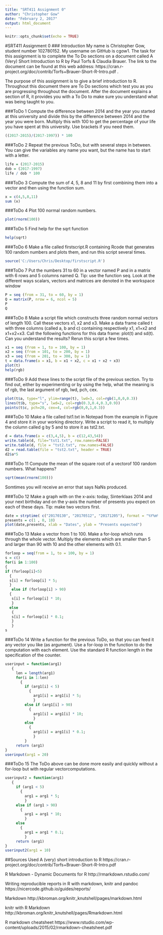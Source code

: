 ---
title: "SRT411 Assignment 0"
author: "Christopher Gow"
date: "February 2, 2017"
output: html_document
---

```{r setup, include=FALSE}
knitr::opts_chunk$set(echo = TRUE)
```
#SRT411 Assignment 0
### Introduction
My name is Christopher Gow, student number 102780152.  My username on GitHub is cgow1.  The task for this assignment is to complete the To Do sections on a document called A (Very) Short Introduction to R by Paul Torfs & Claudia Brauer.  The link to the document can be found at this web address: https://cran.r-project.org/doc/contrib/Torfs+Brauer-Short-R-Intro.pdf .  

The purpose of this assignment is to give a brief introduction to R.  Throughout this document there are To Do sections which test you as you are progressing throughout the document.  After the document explains a section of R, it provides you with a To Do to make sure you understand what was being taught to you.  


###ToDo 1 
Compute the difference between 2014 and the year you started at this university and divide this by the difference between 2014 and the year you were born. Multiply this with 100 to get the percentage of your life you have spent at this university. Use brackets if you need them.
```{r}
((2017-2015)/(2017-1997)) * 100
```

###ToDo 2 
Repeat the previous ToDo, but with several steps in between. You can give the variables
any name you want, but the name has to start with a letter.

```{r}
life = (2017-2015)
dob = (2017-1997)
life / dob * 100
```

###ToDo 3 
Compute the sum of 4, 5, 8 and 11 by first combining them into a vector and then using the
function sum.
```{r}
x = c(4,5,8,11)
sum (x)
```

###ToDo 4 
Plot 100 normal random numbers.
```{r}
plot(rnorm(100))
```

###ToDo 5 
Find help for the sqrt function
```{r}
help(sqrt)
```

###ToDo 6 
Make a file called firstscript.R containing Rcode that generates 100 random numbers and
plots them, and run this script several times.
```{r}
source('C:/Users/Chris/Desktop/firstscript.R')
```

###ToDo 7 
Put the numbers 31 to 60 in a vector named P and in a matrix with 6 rows and 5 columns
named Q. Tip: use the function seq. Look at the different ways scalars, vectors and matrices
are denoted in the workspace window
```{r}
P = seq (from = 31, to = 60, by = 1)
Q = matrix(P, nrow = 6, ncol = 5)
P
Q
```

###ToDo 8 
Make a script file which constructs three random normal vectors of length 100. Call these
vectors x1, x2 and x3. Make a data frame called t with three columns (called a, b and c) containing respectively x1, x1+x2 and x1+x2+x3. Call the following functions for this data frame:
plot(t) and sd(t). Can you understand the results? Rerun this script a few times.
```{r}
x1 = seq (from = 1, to = 100, by = 1)
x2 = seq (from = 101, to = 200, by = 1)
x3 = seq (from = 201, to = 300, by = 1)
t = data.frame(a = x1, b = x1 + x2, c = x1 + x2 + x3)
plot(t)
help(rgb)
```

###ToDo 9 
Add these lines to the script file of the previous section. Try to find out, either by experimenting or by using the help, what the meaning is of rgb, the last argument of rgb, lwd, pch, cex.
```{r}
plot(t$a, type="l", ylim=range(t), lwd=3, col=rgb(1,0,0,0.3))
lines(t$b, type="s", lwd=2, col=rgb(0.3,0.4,0.3,0.9))
points(t$c, pch=20, cex=4, col=rgb(0,0,1,0.3))
```

###ToDo 10 
Make a file called tst1.txt in Notepad from the example in Figure 4 and store it in your
working directory. Write a script to read it, to multiply the column called g by 5 and to store
it as tst2.txt.
```{r}
d = data.frame(a = c(3,4,5), b = c(12,43,54))
write.table(d, file="tst1.txt", row.names=FALSE)
write.table(d, file = "tst2.txt", row.names=FALSE)
d2 = read.table(file = "tst2.txt", header = TRUE)
d2$a*5
```

###ToDo 11
Compute the mean of the square root of a vectorof 100 random numbers. What happens?
```{r}
sqrt(mean(rnorm(100)))
```
Somtimes you will receive an error that says NaNs produced.

###ToDo 12 
Make a graph with on the x-axis: today, Sinterklaas 2014 and your next birthday and on
the y-axis the number of presents you expect on each of these days. Tip: make two vectors first.
```{r}
date = strptime( c("20170130", "20170512", "20171205"), format = "%Y%m%d")
presents = c(1 , 0, 10)
plot(date,presents, xlab = "Dates", ylab = "Presents expected")
```

###ToDo 13 
Make a vector from 1 to 100. Make a for-loop which runs through the whole vector. Multiply
the elements which are smaller than 5 and larger than 90 with 10 and the other elements with 0.1.
```{r}
forloop = seq(from = 1, to = 100, by = 1)
s = c()
for(i in 1:100)
{
if (forloop[i]<5)
  {
  s[i] = forloop[i] * 5;
  }
   else if (forloop[i] > 90)
  {
   s[i] = forloop[i] * 10;
   }
  else
   {
   s[i] = forloop[i] * 0.1;
   }
   }
s
```

###ToDo 14
Write a function for the previous ToDo, so that you can feed it any vector you like
(as argument). Use a for-loop in the function to do the computation with each element.
Use the standard R function length in the specification of the counter.
```{r}
userinput = function(arg1)
   {
     len = length(arg1)
     for(i in 1:len)
       {
         if (arg1[i] < 5)
           {
             arg1[i] = arg1[i] * 5;
             }
         else if (arg1[i] > 90)
           {
             arg1[i] = arg1[i] * 10;
             }
         else
           {
             arg1[i] = arg1[i] * 0.1;
             }
         }
     return (arg1)
}
userinput(arg1 = 20)
```

###ToDo 15
The ToDo above can be done more easily
and quickly without a for-loop but with regular vectorcomputations.
```{r}
userinput2 = function(arg1)
   {
     if (arg1 < 5)
       {
         arg1 = arg1 * 5;
         }
     else if (arg1 > 90)
       {
         arg1 = arg1 * 10;
         }
     else
       {
         arg1 = arg1 * 0.1;
         }
     return (arg1)
}
userinput2(arg1 = 10)
```

##Sources Used
A (very) short introduction to R
https://cran.r-project.org/doc/contrib/Torfs+Brauer-Short-R-Intro.pdf

R Markdown - Dynamic Documents for R
http://rmarkdown.rstudio.com/

Writing reproducible reports in R with markdown, knitr and pandoc
https://nicercode.github.io/guides/reports/

Markdown
http://kbroman.org/knitr_knutshell/pages/markdown.html

knitr with R Markdown
http://kbroman.org/knitr_knutshell/pages/Rmarkdown.html

R markdown cheatsheet
https://www.rstudio.com/wp-content/uploads/2015/02/rmarkdown-cheatsheet.pdf